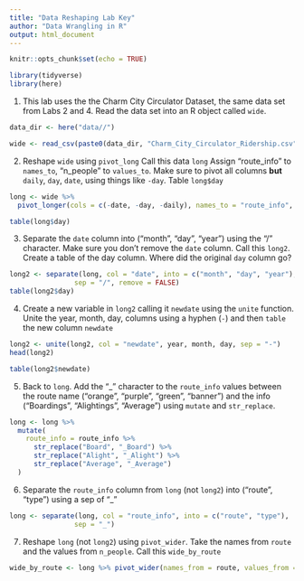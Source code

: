 ```yaml
---
title: "Data Reshaping Lab Key"
author: "Data Wrangling in R"
output: html_document
---
```


```r
knitr::opts_chunk$set(echo = TRUE)
```

```r
library(tidyverse)
library(here)
```

1. This lab uses the the Charm City Circulator Dataset, the same data set from Labs 2 and 4. Read the data set into an R object called `wide`.

```r
data_dir <- here("data//")

wide <- read_csv(paste0(data_dir, "Charm_City_Circulator_Ridership.csv"))
```


2. Reshape `wide` using `pivot_long`  Call this data `long` Assign "route_info" to `names_to`,
"n_people" to `values_to`. Make sure to pivot all columns **but**
`daily`, `day`, `date`, using things like `-day`. Table `long$day`

```r
long <- wide %>%
  pivot_longer(cols = c(-date, -day, -daily), names_to = "route_info", values_to = "n_people") 

table(long$day)
```


3.  Separate the `date` column into ("month", "day", "year") using the "/" character.
Make sure you don't remove the `date` column. Call this `long2`. Create a table of the day column. Where did the original `day` column go?
```r
long2 <- separate(long, col = "date", into = c("month", "day", "year"), 
                sep = "/", remove = FALSE)
table(long2$day)

```

4. Create a new variable in `long2` calling it `newdate` using the `unite` function. Unite the year, month, day, columns using a hyphen (`-`) and then `table` the new column `newdate`

```r
long2 <- unite(long2, col = "newdate", year, month, day, sep = "-")
head(long2)

table(long2$newdate)
```


5. Back to `long`. Add the "_" character to the `route_info` values between the route name ("orange", "purple",
"green", "banner") and the info ("Boardings", "Alightings", "Average") using `mutate` and `str_replace`.

```r
long <- long %>% 
  mutate(
    route_info = route_info %>% 
      str_replace("Board", "_Board") %>% 
      str_replace("Alight", "_Alight") %>% 
      str_replace("Average", "_Average") 
  )
```

6.  Separate the `route_info` column from `long` (not `long2`) into ("route", "type") using a sep of "_"
```r
long <- separate(long, col = "route_info", into = c("route", "type"), 
                sep = "_")
```

7. Reshape `long` (not `long2`) using `pivot_wider`. Take the names from `route` and the values from `n_people`. Call this `wide_by_route`

```r
wide_by_route <- long %>% pivot_wider(names_from = route, values_from = n_people)
```


